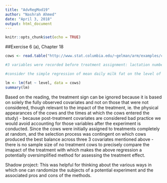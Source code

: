 ---
title: "AdvRegMod19"
author: "Nashrah Ahmed"
date: "April 3, 2018"
output: html_document
---

```{r setup, include=FALSE}
knitr::opts_chunk$set(echo = TRUE)

```

##Exercise 6 (a), Chapter 18
```{r}
cows <- read.table("http://www.stat.columbia.edu/~gelman/arm/examples/cows/cow.dat", skip=4, header=TRUE)

#3 variables were recorded before treatment assignment: lactation number (seasons of lactation), age, and initial weight of cow

#consider the simple regression of mean daily milk fat on the level of additive - compute the estimated treatment effect and standard error, and explain why this is not a completly appropriate analysis given the randomization used.

lm <- lm(fat ~ level, data = cows)
summary(lm)
```

Based on the reading, the treatment sign can be ignored because it is based on solely the fully observed covariates and not on those that were not considered, though relevant to the impact of the treatment, ie. the physical appearances of the cows and the times at which the cows entered the study) - because post-treatment covariates are considered bad practice we would avoid accounting for those variables after the experiment is conducted. Since the cows were initially assigned to treatments completely at random, and the selection process was contingent on which cows produced the best balance across three 3 covariates mentioned above - there is no sample size of no treatment cows to precisely compare the imapact of the treatment with which makes the above regression a potentially oversimplified method for assessing the treatment effect.

Shadow project: This was helpful for thinking about the various ways in which one can randomize the subjects of a potential experiment and the associated pros and cons of the methods.